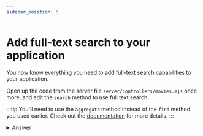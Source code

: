 ```yaml
---
sidebar_position: 5
---
```


# Add full-text search to your application

You now know everything you need to add full-text search capabilities to your application.

Open up the code from the server file `server/controllers/movies.mjs` once more, and edit the `search` method to use full text search.

:::tip
You'll need to use the `aggregate` method instead of the `find` method you used earlier. Check out the [documentation](https://www.mongodb.com/docs/manual/reference/method/db.collection.aggregate/) for more details.
:::

<details>
<summary>Answer</summary>
<div>

```js
  async search(searchTerm) {
    const movies = await collection
      .aggregate([
        {
          $search: {
            index: "default",
            text: {
              query: searchTerm,
              path: {
                wildcard: "*",
              },
            },
          },
        },
        {
          $project: {
            title: 1,
            year: 1,
            "imdb.rating": 1,
            fullplot: 1,
            poster: 1,
            released: 1,
            genres: 1
          },
        },
        {
          $limit: 20
        }
      ]).toArray();

    return movies;
  }
```
</div>
</details>